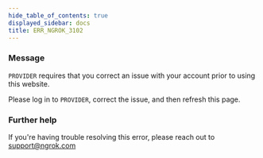 ```yaml
---
hide_table_of_contents: true
displayed_sidebar: docs
title: ERR_NGROK_3102
---
```


### Message

`PROVIDER` requires that you correct an issue with your account prior to using this website.

Please log in to `PROVIDER`, correct the issue, and then refresh this page.

<ErrorDetails />

### Further help

If you're having trouble resolving this error, please reach out to [support@ngrok.com](mailto:support@ngrok.com?subject=Help%20with%20ERR_NGROK_3102)
